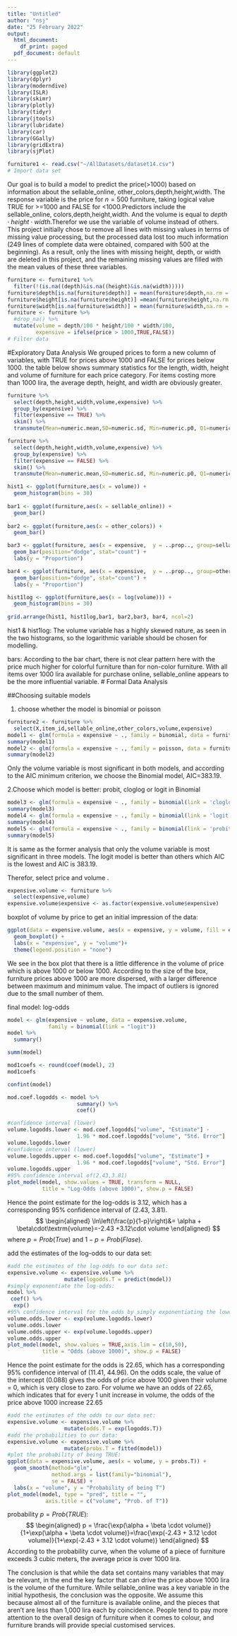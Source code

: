 ---
title: "Untitled"
author: "nsj"
date: "25 February 2022"
output:
  html_document:
    df_print: paged
  pdf_document: default
---

```{r message=FALSE, warning=FALSE}
library(ggplot2)
library(dplyr)
library(moderndive)
library(ISLR)
library(skimr)
library(plotly)
library(tidyr)
library(jtools)
library(lubridate)
library(car)
library(GGally)
library(gridExtra)
library(sjPlot)
```

```{r data, echo = FALSE, eval = TRUE, warning = FALSE, message = FALSE}
furniture1 <- read.csv("~/AllDatasets/dataset14.csv")
# Import data set 
```
Our goal is to build a model to predict the price(>1000) based on information about the sellable_online, other_colors,depth,height,width.
The response variable is the price for $n=500$ furniture, taking logical value TRUE for >=1000 and FALSE for <1000.Predictors include the sellable_online, colors,depth,height,width. And the volume is equal to $depth \cdot height \cdot width$.Therefor we use the variable of volume instead of others. This project initially chose to remove all lines with missing values in terms of missing value processing, but the processed data lost too much information (249 lines of complete data were obtained, compared with 500 at the beginning). As a result, only the lines with missing height, depth, or width are deleted in this project, and the remaining missing values are filled with the mean values of these three variables.
```{r}
furniture <- furniture1 %>%  
  filter(!(is.na((depth)&is.na((height)&is.na(width)))))
furniture$depth[is.na(furniture$depth)] = mean(furniture$depth,na.rm = TRUE)
furniture$height[is.na(furniture$height)] =mean(furniture$height,na.rm = TRUE)
furniture$width[is.na(furniture$width)] = mean(furniture$width,na.rm = TRUE)
furniture <- furniture %>%
  #drop_na() %>%
  mutate(volume = depth/100 * height/100 * width/100,
         expensive = ifelse(price > 1000,TRUE,FALSE))
# Filter data 
```

#Exploratory Data Analysis
We grouped prices to form a new column of variables, with TRUE for prices above 1000 and FALSE for prices below 1000. the table below shows summary statistics for the length, width, height and volume of furniture for each price category. For items costing more than 1000 lira, the average depth, height, and width are obviously greater.
```{r}
furniture %>%
  select(depth,height,width,volume,expensive) %>%
  group_by(expensive) %>%
  filter(expensive == TRUE) %>%
  skim() %>%
  transmute(Mean=numeric.mean,SD=numeric.sd, Min=numeric.p0, Q1=numeric.p25, Median=numeric.p50, Q3=numeric.p75, Max=numeric.p100) 

furniture %>%
  select(depth,height,width,volume,expensive) %>%
  group_by(expensive) %>%
  filter(expensive == FALSE) %>%
  skim() %>%
  transmute(Mean=numeric.mean,SD=numeric.sd, Min=numeric.p0, Q1=numeric.p25, Median=numeric.p50, Q3=numeric.p75, Max=numeric.p100)
```

```{r}
hist1 <- ggplot(furniture,aes(x = volume)) +
  geom_histogram(bins = 30) 
  
bar1 <- ggplot(furniture,aes(x = sellable_online)) +
  geom_bar() 
  
bar2 <- ggplot(furniture,aes(x = other_colors)) +
  geom_bar() 

bar3 <- ggplot(furniture, aes(x = expensive,  y = ..prop.., group=sellable_online, fill=sellable_online)) + 
  geom_bar(position="dodge", stat="count") +
  labs(y = "Proportion")

bar4 <- ggplot(furniture, aes(x = expensive,  y = ..prop.., group=other_colors, fill=other_colors)) + 
  geom_bar(position="dodge", stat="count") +
  labs(y = "Proportion")

hist1log <- ggplot(furniture,aes(x = log(volume))) +
  geom_histogram(bins = 30) 
  
grid.arrange(hist1, hist1log,bar1, bar2,bar3, bar4, ncol=2)
```
hist1 & hist1log: The volume variable has a highly skewed nature, as seen in the two histograms, so the logarithmic variable should be chosen for modelling.

bars: According to the bar chart, there is not clear pattern here with the price much higher for colorful furniture than for non-color furniture. With all items over 1000 lira available for purchase online, sellable_online appears to be the more influential variable.
# Formal Data Analysis

##Choosing suitable models

1. choose whether the model is binomial or poisson
```{r}
furniture2 <- furniture %>%
  select(X,item_id,sellable_online,other_colors,volume,expensive)
model1 <- glm(formula = expensive ~ ., family = binomial, data = furniture2)
summary(model1)
model2 <- glm(formula = expensive ~ ., family = poisson, data = furniture2)
summary(model2)
```
Only the volume variable is most significant in both models, and according to the AIC minimum criterion, we choose the Binomial model, AIC=383.19.

2.Choose which model is better: probit, cloglog or logit in Binomial
```{r}
model3 <- glm(formula = expensive ~ ., family = binomial(link = 'cloglog'), data = furniture2)
summary(model3)
model4 <- glm(formula = expensive ~ ., family = binomial(link = 'logit'), data = furniture2)
summary(model4)
model5 <- glm(formula = expensive ~ ., family = binomial(link = 'probit'), data = furniture2)
summary(model5)

```
It is same as the former analysis that only the volume variable is most significant in three models. The logit model is better than others which AIC is the lowest and AIC is 383.19.

Therefor, select price and volume .
```{r}
expensive.volume <- furniture %>% 
  select(expensive,volume)
expensive.volume$expensive <- as.factor(expensive.volume$expensive)
```
boxplot of volume by price to get an initial impression of the data:
```{r}
ggplot(data = expensive.volume, aes(x = expensive, y = volume, fill = expensive)) +
  geom_boxplot() +
  labs(x = "expensive", y = "volume")+ 
  theme(legend.position = "none")
```
We see in the box plot that there is a little difference in the volume of price which is above 1000 or below 1000. According to the size of the box, furniture prices above 1000 are more dispersed, with a larger difference between maximum and minimum value. The impact of outliers is ignored due to the small number of them.

final model:
log-odds
```{r message=FALSE, warning=FALSE}
model <- glm(expensive ~ volume, data = expensive.volume, 
             family = binomial(link = "logit"))
model %>%
  summary()

summ(model)

mod1coefs <- round(coef(model), 2)
mod1coefs

confint(model) 

mod.coef.logodds <- model %>%
                      summary() %>%
                      coef()

#confidence interval (lower)
volume.logodds.lower <- mod.coef.logodds["volume", "Estimate"] - 
                      1.96 * mod.coef.logodds["volume", "Std. Error"]
volume.logodds.lower
#confidence interval (lower)
volume.logodds.upper <- mod.coef.logodds["volume", "Estimate"] + 
                      1.96 * mod.coef.logodds["volume", "Std. Error"]
volume.logodds.upper
#95% confidence interval of(2.43,3.81)
plot_model(model, show.values = TRUE, transform = NULL,
           title = "Log-Odds (above 1000)", show.p = FALSE)
```
Hence the point estimate for the log-odds is 3.12, which has a corresponding 95% confidence interval of (2.43, 3.81). 
$$
\begin{aligned}
\ln\left(\frac{p}{1-p}\right)&= \alpha + \beta\cdot\textrm{volume}=-2.43 +3.12\cdot volume
\end{aligned}
$$
where $p = Prob(True)$ and $1−p=Prob(Flase)$. 

add the estimates of the log-odds to our data set:
```{r message=FALSE, warning=FALSE}
#add the estimates of the log-odds to our data set:
expensive.volume <- expensive.volume %>%
                  mutate(logodds.T = predict(model))
#simply exponentiate the log-odds:
model %>%
 coef() %>%
  exp()
#95% confidence interval for the odds by simply exponentiating the lower and upper bounds of our log-odds interval:
volume.odds.lower <- exp(volume.logodds.lower)
volume.odds.lower
volume.odds.upper <- exp(volume.logodds.upper)
volume.odds.upper
plot_model(model, show.values = TRUE,axis.lim = c(10,50),
           title = "Odds (above 1000)", show.p = FALSE)
```
Hence the point estimate for the odds is 22.65, which has a corresponding 95% confidence interval of (11.41, 44.96).
On the odds scale, the value of the intercept (0.088) gives the odds of price above 1000 given their volume = 0, which is very close to zaro. For volume we have an odds of 22.65, which indicates that for every 1 unit increase in volume, the odds of the price above 1000 increase  22.65 

```{r message=FALSE, warning=FALSE}
#add the estimates of the odds to our data set:
expensive.volume <- expensive.volume %>%
                  mutate(odds.T = exp(logodds.T))
#add the probabilities to our data:
expensive.volume <- expensive.volume %>%
                  mutate(probs.T = fitted(model))
#plot the probability of being TRUE:
ggplot(data = expensive.volume, aes(x = volume, y = probs.T)) +
  geom_smooth(method="glm", 
              method.args = list(family="binomial"), 
              se = FALSE) +
  labs(x = "volume", y = "Probability of being T")
plot_model(model, type = "pred", title = "",
            axis.title = c("volume", "Prob. of T"))
```
probability $p=Prob(TRUE)$:
$$
\begin{aligned}
p = \frac{\exp(\alpha + \beta \cdot volume)}{1+\exp(\alpha + \beta \cdot volume)}=\frac{\exp(-2.43 + 3.12 \cdot volume)}{1+\exp(-2.43 + 3.12 \cdot volume)}
\end{aligned}
$$
According to the probability curve, when the volume of a piece of furniture exceeds 3 cubic meters, the average price is over 1000 lira.


The conclusion is that while the data set contains many variables that may be relevant, in the end the key factor that can drive the price above 1000 lira is the volume of the furniture. While sellable_online was a key variable in the initial hypothesis, the conclusion was the opposite. We assume this because almost all of the furniture is available online, and the pieces that aren't are less than 1,000 lira each by coincidence. People tend to pay more attention to the overall design of furniture when it comes to colour, and furniture brands will provide special customised services.










